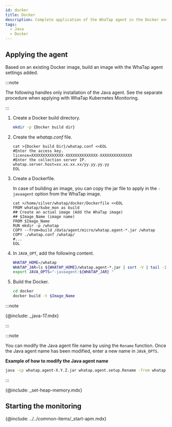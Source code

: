 ```yaml
---
id: docker
title: Docker
description: Complete application of the WhaTap agent in the Docker environment.
tags:
  - Java
  - Docker
---
```


## Applying the agent

Based on an existing Docker image, build an image with the WhaTap agent settings added.

:::note

The following handles only installation of the Java agent. See the separate procedure when applying with WhaTap Kubernetes Monitoring.

:::

1.  Create a Docker build directory.

    ```bash
    mkdir -p {Docker build dir}
    ```

2.  Create the _whatap.conf_ file.

    ```docker {3,5} showLineNumbers
    cat >{Docker build Dir}/whatap.conf <<EOL
    #Enter the access key.
    license=XXXXXXXXXXXXXX-XXXXXXXXXXXXXX-XXXXXXXXXXXXXX 
    #Enter the collection server IP.
    whatap.server.host=xx.xx.xx.xx/yy.yy.yy.yy 
    EOL
    ```

3.  Create a Dockerfile.

    In case of building an image, you can copy the jar file to apply in the `-javaagent` option from the WhaTap image.

    ```docker
    cat >/home/silver/whatap/docker/Dockerfile <<EOL
    FROM whatap/kube_mon as build
    ## Create an actual image (Add the WhaTap image)
    ## $Image_Name (image name)
    FROM $Image_Name
    RUN mkdir -p /whatap
    COPY --from=build /data/agent/micro/whatap.agent-*.jar /whatap
    COPY ./whatap.conf /whatap/
    #...
    EOL
    ```

4.  In `JAVA_OPT`, add the following content.

    ```bash
    WHATAP_HOME=/whatap
    WHATAP_JAR=ls ${WHATAP_HOME}/whatap.agent-*.jar | sort -V | tail -1
    export JAVA_OPTS="-javaagent:${WHATAP_JAR} "
    ```

5.  Build the Docker.

    ```bash
    cd docker
    docker build -t $Image_Name
    ```

:::note

{@include: _java-17.mdx}

:::

:::note

You can modify the Java agent file name by using the `Rename` function. Once the Java agent name has been modified, enter a new name in `JAVA_OPTS`.

**Example of how to modify the Java agent name**

```bash
java -cp whatap.agent-X.Y.Z.jar whatap.agent.setup.Rename -from whatap.agent-X.Y.Z.jar -to whatap.agent.jar
```

:::

{@include: _set-heap-memory.mdx} 

## Starting the monitoring

{@include: ../../common-items/_start-apm.mdx} 
